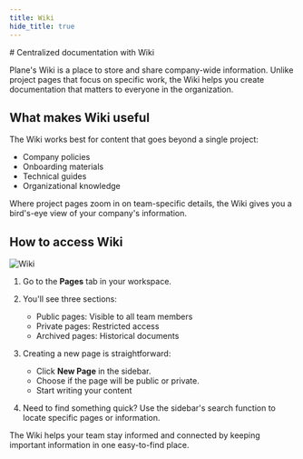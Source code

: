 ```yaml
---
title: Wiki
hide_title: true
---
```



<div className="tag-wrapper">
# Centralized documentation with Wiki
<Tags 
  tags={[ 
    { name: "Pro", link:"https://plane.so/pricing", additionalClass: "pro" }
  ]} 
 />
</div>

Plane's Wiki is a place to store and share company-wide information. Unlike project pages that focus on specific work, the Wiki helps you create documentation that matters to everyone in the organization.


## What makes Wiki useful

The Wiki works best for content that goes beyond a single project:

- Company policies
- Onboarding materials
- Technical guides
- Organizational knowledge

Where project pages zoom in on team-specific details, the Wiki gives you a bird's-eye view of your company's information.

## How to access Wiki

![Wiki](https://media.docs.plane.so/pages/pages-wiki.webp#center)

1. Go to the **Pages** tab in your workspace.

2. You'll see three sections: 
    - Public pages: Visible to all team members
    - Private pages: Restricted access
    - Archived pages: Historical documents

3. Creating a new page is straightforward:
    - Click **New Page** in the sidebar.
    - Choose if the page will be public or private.
    - Start writing your content

4. Need to find something quick? Use the sidebar's search function to locate specific pages or information.

The Wiki helps your team stay informed and connected by keeping important information in one easy-to-find place.
